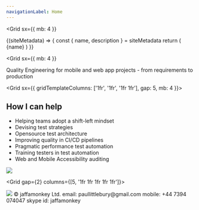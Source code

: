 ```yaml
---
navigationLabel: Home
---
```



<Grid
  sx={{
    mb: 4
  }}
>

<SiteMetaData>
  {(siteMetadata) => {
    const { name, description } = siteMetadata
    return (
      <Fragment>
        <Heading as='h1' variant="styles.h1">{name}</Heading>
      </Fragment>
    )
  }}
</SiteMetaData>
</Grid>

<Grid
  sx={{
    mb: 4
  }}
>
  <Box>
  <Message variant='secondary'>Quality Engineering for mobile and web app projects - from requirements to production</Message>
  </Box>
</Grid>

<Grid  sx={{ gridTemplateColumns: ['1fr', '1fr', '1fr 1fr'], gap: 5, mb: 4 }}>  
<Box>

## How I can help

- Helping teams adopt a shift-left mindset
- Devising test strategies
- Opensource test architecture
- Improving quality in CI/CD pipelines
- Pragmatic performance test automation
- Training testers in test automation
- Web and Mobile Accessibility auditing

</Box>
<Box>

<Image src="https://raw.githubusercontent.com/jaffamonkey/gatsby-theme-terminal/main/static/images/clients.png" />

  </Box>
</Grid>

<Grid gap={2} columns={[5, '1fr 1fr 1fr 1fr 1fr']}>

  <Box>
    <Image src="https://raw.githubusercontent.com/jaffamonkey/gatsby-theme-terminal/main/static/images/logo2.png" />
    </Box>
  <Box bg="primary">&copy; jaffamonkey Ltd.</Box>
  <Box bg="success">email: paullittlebury@gmail.com</Box>
  <Box bg="secondary">mobile: +44 7394 074047</Box>
  <Box bg="muted">skype id: jaffamonkey</Box>
  
</Grid>
